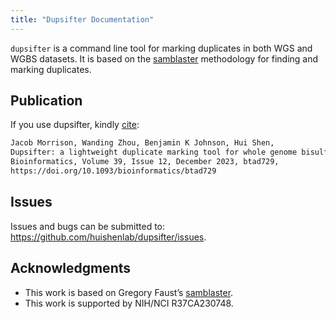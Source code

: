 ```yaml
---
title: "Dupsifter Documentation"
---
```


`dupsifter` is a command line tool for marking duplicates in both WGS and WGBS datasets. It is based on the
[samblaster](https://github.com/GregoryFaust/samblaster) methodology for finding and marking duplicates.

## Publication

If you use dupsifter, kindly [cite](https://doi.org/10.1093/bioinformatics/btad729):

```default
Jacob Morrison, Wanding Zhou, Benjamin K Johnson, Hui Shen,
Dupsifter: a lightweight duplicate marking tool for whole genome bisulfite sequencing,
Bioinformatics, Volume 39, Issue 12, December 2023, btad729,
https://doi.org/10.1093/bioinformatics/btad729
```

## Issues

Issues and bugs can be submitted to:
[https://github.com/huishenlab/dupsifter/issues](https://github.com/huishenlab/dupsifter/issues).

## Acknowledgments

- This work is based on Gregory Faust's [samblaster](https://github.com/GregoryFaust/samblaster).
- This work is supported by NIH/NCI R37CA230748.

